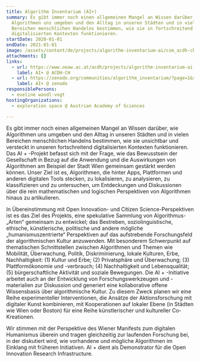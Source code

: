```yaml
---
title: Algorithm Inventarium (AI+)
summary: Es gibt immer noch einen allgemeinen Mangel an Wissen darüber, wie
  Algorithmen uns umgeben und den Alltag in unseren Städten und in vielen
  Bereichen menschlichen Handelns bestimmen, wie sie in fortschreitend
  digitalisierten Kontexten funktionieren.
startDate: 2020-01-01
endDate: 2021-01-01
image: /assets/content/de/projects/algorithm-inventarium-ai/csm_acdh-ch_algorithm_inventarium_a0a848c951.png
attachments: []
links:
  - url: https://www.oeaw.ac.at/acdh/projects/algorithm-inventarium-ai
    label: AI+ @ ACDH-CH
  - url: https://zenodo.org/communities/algorithm_inventarium/?page=1&size=20
    label: AI+ @ zenodo
responsiblePersons:
  - eveline wandl-vogt
hostingOrganizations:
  - exploration space @ Austrian Academy of Sciences

---
```

Es gibt immer noch einen allgemeinen Mangel an Wissen darüber, wie Algorithmen uns umgeben und den Alltag in unseren Städten und in vielen Bereichen menschlichen Handelns bestimmen, wie sie unsichtbar und versteckt in unseren fortschreitend digitalisierten Kontexten funktionieren. Das AI + -Projekt befasst sich mit der Frage, wie das Bewusstsein der Gesellschaft in Bezug auf die Anwendung und die Auswirkungen von Algorithmen am Beispiel der Stadt Wien gemeinsam gestärkt werden können. Unser Ziel ist es, Algorithmen, die hinter Apps, Plattformen und anderen digitalen Tools stecken, zu lokalisieren, zu analysieren, zu klassifizieren und zu untersuchen, um Entdeckungen und Diskussionen über die rein mathematischen und logischen Perspektiven von Algorithmen hinaus zu artikulieren.

In Übereinstimmung mit Open Innovation- und Citizen Science-Perspektiven ist es das Ziel des Projekts, eine spekulative Sammlung von Algorithmus- „Arten“ gemeinsam zu entwickel; das Bestreben, soziolinguistische, ethische, künstlerische, politische und andere mögliche „humanismuszentrierte“ Perspektiven auf das aufstrebende Forschungsfeld der algorithmischen Kultur anzuwenden. Mit besonderem Schwerpunkt auf thematischen Schnittstellen zwischen Algorithmen und Themen wie Mobilität, Überwachung, Politik, Diskriminierung, lokale Kulturen, Erbe, Nachhaltigkeit: (1) Kultur und Erbe; (2) Privatsphäre und Überwachung; (3) Plattformökonomie und -verbrauch; (4) Nachhaltigkeit und Lebensqualität; (5) bürgerschaftliche Aktivität und soziale Bewegungen. Die AI + -Initiative arbeitet auch an der Entwicklung von Forschungswerkzeugen und -materialien zur Diskussion und generiert eine kollaborative offene Wissensbasis über algorithmische Kultur. Zu diesem Zweck planen wir eine Reihe experimenteller Interventionen, die Ansätze der Aktionsforschung mit digitaler Kunst kombinieren, mit Kooperationen auf lokaler Ebene (in Städten wie Wien oder Boston) für eine Reihe künstlerischer und kultureller Co-Kreationen.

Wir stimmen mit der Perspektive des Wiener Manifests zum digitalen Humanismus überein und tragen gleichzeitig zur laufenden Forschung bei, in der diskutiert wird, wie vorhandene und mögliche Algorithmen im Einklang mit früheren Initiativen. AI + dient als Demonstrator für die Open Innovation Research Infrastructure.